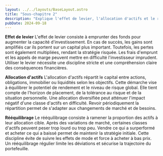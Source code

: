 ```yaml
---
layout: ../../layouts/BaseLayout.astro
title: "Sous-chapitre 2"
description: "Explique l'effet de levier, l'allocation d'actifs et le rééquilibrage de portefeuille."
pubDate: 2024-09-18
---
```


**Effet de levier**
L'effet de levier consiste à emprunter des fonds pour augmenter la capacité d'investissement. En cas de succès, les gains sont amplifiés car ils portent sur un capital plus important. Toutefois, les pertes sont également multipliées, rendant la stratégie risquée. Les frais d'emprunt et les appels de marge peuvent mettre en difficulté l'investisseur imprudent. Utiliser le levier nécessite une discipline stricte et une compréhension claire des conséquences financières.

**Allocation d'actifs**
L'allocation d'actifs répartit le capital entre actions, obligations, immobilier ou liquidités selon les objectifs. Cette démarche vise à équilibrer le potentiel de rendement et le niveau de risque global. Elle tient compte de l'horizon de placement, de la tolérance au risque et de la situation personnelle. Une allocation diversifiée peut atténuer l'impact négatif d'une classe d'actifs en difficulté. Revoir périodiquement la répartition permet de s'adapter aux changements de marché et de besoins.

**Rééquilibrage**
Le rééquilibrage consiste à ramener la proportion des actifs à leur allocation cible. Après des variations de marché, certaines classes d'actifs peuvent peser trop lourd ou trop peu. Vendre ce qui a surperformé et acheter ce qui a baissé permet de maintenir la stratégie initiale. Cette discipline évite de suivre les effets de mode et force à acheter à bas prix. Un rééquilibrage régulier limite les déviations et sécurise la trajectoire du portefeuille.

